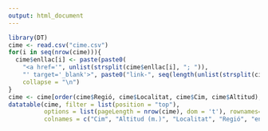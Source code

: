 ```yaml
---
output: html_document
---
```


```r
library(DT)
cime <- read.csv("cime.csv")
for(i in seq(nrow(cime))){
  cime$enllac[i] <- paste(paste0(
    "<a href='", unlist(strsplit(cime$enllac[i], "; ")),
    "' target='_blank'>", paste0("link-", seq(length(unlist(strsplit(cime$enllac[i], "; "))))),"</a>"), 
    collapse = "\n")
}
cime <- cime[order(cime$Regió, cime$Localitat, cime$Cim, cime$Altitud),]
datatable(cime, filter = list(position = "top"), 
          options = list(pageLength = nrow(cime), dom = 't'), rownames= FALSE,
          colnames = c("Cim", "Altitud (m.)", "Localitat", "Regió", "enllaç"), escape = FALSE)
```

